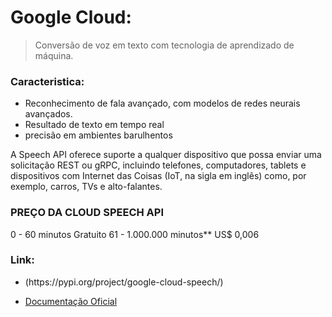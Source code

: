 # Google Cloud:

> Conversão de voz em texto com tecnologia de aprendizado de máquina.

### Caracteristica:

* Reconhecimento de fala avançado, com modelos de redes neurais avançados.
* Resultado de texto em tempo real
* precisão em ambientes barulhentos

A Speech API oferece suporte a qualquer dispositivo que possa enviar uma solicitação REST ou gRPC, incluindo telefones, computadores, tablets e dispositivos com Internet das Coisas (IoT, na sigla em inglês) como, por exemplo, carros, TVs e alto-falantes.

### PREÇO DA CLOUD SPEECH API

0 - 60 minutos 	Gratuito
61 - 1.000.000 minutos** 	US$ 0,006


### Link:

* (https://pypi.org/project/google-cloud-speech/)

* [Documentação Oficial](https://google-cloud-python.readthedocs.io/en/latest/speech/index.html)
